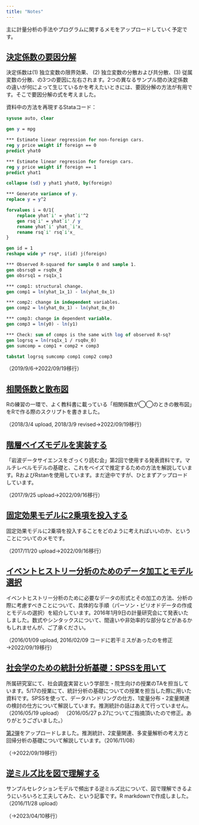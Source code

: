 ```yaml
---
title: "Notes"
---
```


主に計量分析の手法やプログラムに関するメモをアップロードしていく予定です。

## [決定係数の要因分解](notes/DecomposingRsquared.html)

決定係数は(1) 独立変数の限界効果、 (2) 独立変数の分散および共分散、(3) 従属変数の分散、の3つの要因に左右されます。2つの異なるサンプル間の決定係数の違いが何によって生じているかを考えたいときには、要因分解の方法が有用です。そこで要因分解の式を考えました。

資料中の方法を再現するStataコード：

``` stata
sysuse auto, clear

gen y = mpg

*** Estimate linear regression for non-foreign cars.
reg y price weight if foreign == 0
predict yhat0

*** Estimate linear regression for foreign cars.
reg y price weight if foreign == 1
predict yhat1

collapse (sd) y yhat1 yhat0, by(foreign)

*** Generate variance of y.
replace y = y^2

forvalues i = 0/1{
    replace yhat`i' = yhat`i'^2
    gen rsq`i' = yhat`i' / y
    rename yhat`i' yhat_`i'x_
    rename rsq`i' rsq`i'x_
}

gen id = 1
reshape wide y* rsq*, i(id) j(foreign)

*** Observed R-squared for sample 0 and sample 1.
gen obsrsq0 = rsq0x_0
gen obsrsq1 = rsq1x_1

*** comp1: structural change.
gen comp1 = ln(yhat_1x_1) - ln(yhat_0x_1)

*** comp2: change in independent variables.
gen comp2 = ln(yhat_0x_1) - ln(yhat_0x_0)

*** comp3: change in dependent variable.
gen comp3 = ln(y0) - ln(y1)

*** Check: sum of comps is the same with log of observed R-sq?
gen logrsq = ln(rsq1x_1 / rsq0x_0)
gen sumcomp = comp1 + comp2 + comp3

tabstat logrsq sumcomp comp1 comp2 comp3
```

（2019/9/6→2022/09/19移行）

## [相関係数と散布図](notes/corr_scatter.html)

Rの練習の一環で、よく教科書に載っている「相関係数が◯◯のときの散布図」をRで作る際のスクリプトを書きました。

（2018/3/4 upload, 2018/3/9 revised→2022/09/19移行）

## [階層ベイズモデルを実装する](notes/hierarchicalbeyes.html)

「岩波データサイエンスをざっくり読む会」第2回で使用する発表資料です。マルチレベルモデルの基礎と、これをベイズで推定するための方法を解説しています。RおよびRstanを使用しています。まだ途中ですが、ひとまずアップロードしています。

（2017/9/25 upload→2022/09/16移行）

## [固定効果モデルに2乗項を投入する](notes/squareterm_fe.html)

固定効果モデルに2乗項を投入することをどのように考えればいいのか、ということについてのメモです。

（2017/11/20 upload→2022/09/16移行）

## [イベントヒストリー分析のためのデータ加工とモデル選択](notes/eventhistory.pdf)

イベントヒストリー分析のために必要なデータの形式とその加工の方法、分析の際に考慮すべきことについて、具体的な手順（パーソン・ピリオドデータの作成とモデルの選択）を紹介しています。2016年1月9日の計量研究会にて発表いたしました。数式やシンタックスについて、間違いや非効率的な部分などがあるかもしれませんが、ご了承ください。

（2016/01/09 upload, 2016/02/09 コードに若干ミスがあったのを修正→2022/09/19移行）

## [社会学のための統計分析基礎：SPSSを用いて](notes/2016-05-17TA_SPSS.pdf)

所属研究室にて、社会調査実習という学部生・院生向けの授業のTAを担当しています。5/17の授業にて、統計分析の基礎についての授業を担当した際に用いた資料です。SPSSを使って、データハンドリングの仕方、1変量分布・2変量関連の検討の仕方について解説しています。推測統計の話はあえて行っていません。 （2016/05/19 upload） （2016/05/27 p.27についてご指摘頂いたので修正。ありがとうございました。）

[第2弾](notes/2016-11-08TA_SPSS2.pdf)をアップロードしました。推測統計、2変量関連、多変量解析の考え方と回帰分析の基礎について解説しています。（2016/11/08）

（→2022/09/19移行）

## [逆ミルズ比を図で理解する](notes/millsratio.html)

サンプルセレクションモデルで頻出する逆ミルズ比について、図で理解できるようにいろいろと工夫してみた、という記事です。R markdownで作成しました。（2016/11/28 upload）

（→2023/04/10移行）